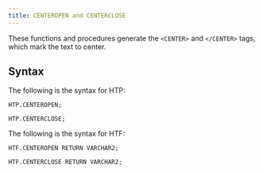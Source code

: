 ```yaml
---
title: CENTEROPEN and CENTERCLOSE
---
```


These functions and procedures generate the `<CENTER>` and `</CENTER>` tags, which mark the text to center.

## Syntax 

The following is the syntax for HTP:

```
HTP.CENTEROPEN;

HTP.CENTERCLOSE;
```

The following is the syntax for HTF:

```
HTF.CENTEROPEN RETURN VARCHAR2;

HTF.CENTERCLOSE RETURN VARCHAR2;
```